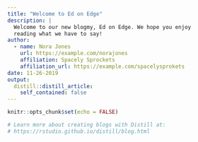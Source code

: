```yaml
---
title: "Welcome to Ed on Edge"
description: |
  Welcome to our new blogmy, Ed on Edge. We hope you enjoy 
  reading what we have to say!
author:
  - name: Nora Jones 
    url: https://example.com/norajones
    affiliation: Spacely Sprockets
    affiliation_url: https://example.com/spacelysprokets
date: 11-26-2019
output:
  distill::distill_article:
    self_contained: false
---
```


```r
knitr::opts_chunk$set(echo = FALSE)

# Learn more about creating blogs with Distill at:
# https://rstudio.github.io/distill/blog.html

```



<!--stackedit_data:
eyJoaXN0b3J5IjpbLTIxMjY0NzU2MjJdfQ==
-->